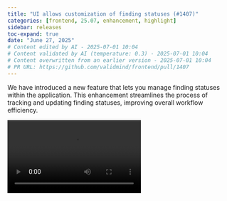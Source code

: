 ```yaml
---
title: "UI allows customization of finding statuses (#1407)"
categories: [frontend, 25.07, enhancement, highlight]
sidebar: releases
toc-expand: true
date: "June 27, 2025"
# Content edited by AI - 2025-07-01 10:04
# Content validated by AI (temperature: 0.3) - 2025-07-01 10:04
# Content overwritten from an earlier version - 2025-07-01 10:04
# PR URL: https://github.com/validmind/frontend/pull/1407
---
```


We have introduced a new feature that lets you manage finding statuses within the application. This enhancement streamlines the process of tracking and updating finding statuses, improving overall workflow efficiency.

<div style="position: relative; display: inline-block;">
  <div style="position: absolute; top: 0; left: 0; width: 100%; height: 60px; background: #333;"></div>
  <video class="img-fluid" controls>
    <source src="/releases/frontend/25.07/283acc9d-afe7-4742-89d8-e8cce450d033.mov" type="video/quicktime">
  </video>
</div>